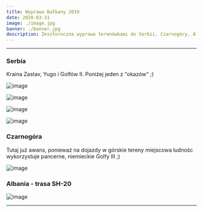 ```yaml
---
title: Wyprawa Bałkany 2019
date: 2020-03-31
image: ./image.jpg
banner: ./banner.jpg
description: Zeszłoroczna wyprawa terenówkami do Serbii, Czarnogóry, Albanii oraz Bosni, czyli w szerokopojęte Bałkany ;)
---
```


---

### Serbia

Kraina Zastav, Yugo i Golfów II.
Poniżej jeden z "okazów" ;)

<Row>
<Col>

![image](./s1.jpg)

</Col>
<Col>

![image](./s2.jpg)

</Col>
</Row>
<Row>
<Col>

![image](./b2.jpg)

</Col>
<Col>

![image](./b3.jpg)

</Col>
</Row>

### Czarnogóra

Tutaj już awans, ponieważ na dojazdy w górskie tereny miejscowa ludnośc wykorzystuje pancerne, niemieckie Golfy III ;)

<Row>
<Col>

![image](./b1.jpg)

</Col>
</Row>

### Albania - trasa SH-20

<Row>
<Col>

![image](./b1.jpg)

</Col>
</Row>

---

